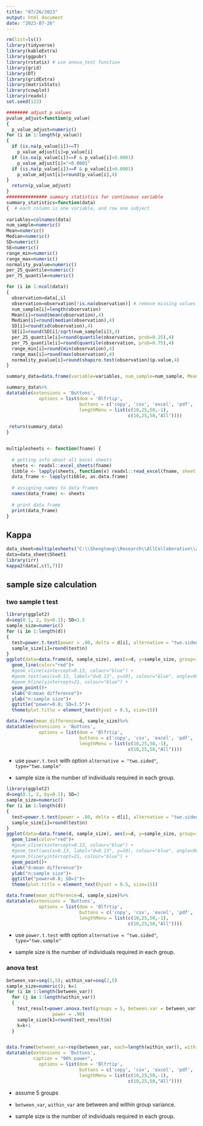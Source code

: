 ```yaml
---
title: "07/26/2023"
output: html_document
date: "2023-07-26"
---
```



```r
rm(list=ls())
library(tidyverse)
library(kableExtra)
library(ggpubr)
library(rstatix) # use anova_test function 
library(grid)
library(DT)
library(gridExtra)
library(matrixStats)
library(cowplot)
library(readxl)
set.seed(123)
```




```r
######## adjust p values 
pvalue_adjust=function(p_value)
{
  p_value_adjust=numeric()
for (i in 1:length(p_value))
{
  if (is.na(p_value[i])==T)
    p_value_adjust[i]=p_value[i]
  if (is.na(p_value[i])==F & p_value[i]<0.0001)
    p_value_adjust[i]="<0.0001"
  if (is.na(p_value[i])==F & p_value[i]>0.0001)
    p_value_adjust[i]=round(p_value[i],4)
}
  return(p_value_adjust)
}
############### summary statistics for continuous variable 
summary_statistics=function(data)
{  # each column is one variable, and row one subject 
  
variables=colnames(data)
num_sample=numeric()
Mean=numeric()
Median=numeric()
SD=numeric()
SE=numeric()
range_min=numeric()
range_max=numeric()
normality_pvalue=numeric()
per_25_quantile=numeric()
per_75_quantile=numeric()

for (i in 1:ncol(data))
{
  observation=data[,i]
  observation=observation[!is.na(observation)] # remove missing values 
  num_sample[i]=length(observation)
  Mean[i]=round(mean(observation),4)
  Median[i]=round(median(observation),4)
  SD[i]=round(sd(observation),4)
  SE[i]=round(SD[i]/sqrt(num_sample[i]),4)
  per_25_quantile[i]=round(quantile(observation, prob=0.25),4)
  per_75_quantile[i]=round(quantile(observation, prob=0.75),4)
  range_min[i]=round(min(observation),4)
  range_max[i]=round(max(observation),4)
  normality_pvalue[i]=round(shapiro.test(observation)$p.value,4)
}

summary_data=data.frame(variable=variables, num_sample=num_sample, Mean=Mean, Median=Median, SD=SD, SE=SE,per_25_quantile, per_75_quantile, Range_low=range_min, Range_upper=range_max, normality_pvalue=normality_pvalue)

summary_data%>%
datatable(extensions = 'Buttons',
            options = list(dom = 'Blfrtip',
                           buttons = c('copy', 'csv', 'excel', 'pdf', 'print'),
                           lengthMenu = list(c(10,25,50,-1),
                                             c(10,25,50,"All"))))
  
 return(summary_data) 
}


multiplesheets <- function(fname) {
   
  # getting info about all excel sheets
  sheets <- readxl::excel_sheets(fname)
  tibble <- lapply(sheets, function(x) readxl::read_excel(fname, sheet = x))
  data_frame <- lapply(tibble, as.data.frame)
    
  # assigning names to data frames
  names(data_frame) <- sheets
    
  # print data frame
  print(data_frame)
}

```




## Kappa 

```r
data_sheet=multiplesheets("C:\\Shengtong\\Research\\AllCollaboration\\2023\\202308\\Zaid\\Book1- for Kappa.xlsx")
data=data_sheet$Sheet1
library(irr)
kappa2(data[,c(5,7)])
```


## sample size calculation 


### two sample t test 


```r
library(ggplot2)
d=seq(0.1, 2, by=0.1); SD=1.5
sample_size=numeric()
for (i in 1:length(d))
{
  test=power.t.test(power = .80, delta = d[i], alternative = "two.sided", sig.level=0.05, sd=SD, type="two.sample") # two sample t test 
  sample_size[i]=round(test$n)
}
ggplot(data=data.frame(d, sample_size), aes(x=d, y=sample_size, group=1)) +
  geom_line(color="red")+
  #geom_vline(xintercept=0.13, colour="blue") +
  #geom_text(aes(x=0.13, label="d=0.13", y=10), colour="blue", angle=90, vjust = 1.2, text=element_text(size=11))+
  #geom_hline(yintercept=21, colour="blue") +
  geom_point()+
  xlab("d:mean difference")+
  ylab("n:sample size")+
  ggtitle("power=0.8; SD=1.5")+
  theme(plot.title = element_text(hjust = 0.5, size=15))

data.frame(mean_difference=d, sample_size)%>%
datatable(extensions = 'Buttons',
            options = list(dom = 'Blfrtip',
                           buttons = c('copy', 'csv', 'excel', 'pdf', 'print'),
                           lengthMenu = list(c(10,25,50,-1),
                                             c(10,25,50,"All"))))

```


* use `power.t.test` with option `alternative = "two.sided"`, `type="two.sample"`

* sample size is the number of individuals required in each group.   





```r
library(ggplot2)
d=seq(0.1, 2, by=0.1); SD=1
sample_size=numeric()
for (i in 1:length(d))
{
  test=power.t.test(power = .80, delta = d[i], alternative = "two.sided", sig.level=0.05, sd=SD, type="two.sample") # two sample t test 
  sample_size[i]=round(test$n)
}
ggplot(data=data.frame(d, sample_size), aes(x=d, y=sample_size, group=1)) +
  geom_line(color="red")+
  #geom_vline(xintercept=0.13, colour="blue") +
  #geom_text(aes(x=0.13, label="d=0.13", y=10), colour="blue", angle=90, vjust = 1.2, text=element_text(size=11))+
  #geom_hline(yintercept=21, colour="blue") +
  geom_point()+
  xlab("d:mean difference")+
  ylab("n:sample size")+
  ggtitle("power=0.8; SD=1")+
  theme(plot.title = element_text(hjust = 0.5, size=15))

data.frame(mean_difference=d, sample_size)%>%
datatable(extensions = 'Buttons',
            options = list(dom = 'Blfrtip',
                           buttons = c('copy', 'csv', 'excel', 'pdf', 'print'),
                           lengthMenu = list(c(10,25,50,-1),
                                             c(10,25,50,"All"))))

```

* use `power.t.test` with option `alternative = "two.sided"`, `type="two.sample"`

* sample size is the number of individuals required in each group.   


### anova test 

```r
between_var=seq(1,5); within_var=seq(2,5)
sample_size=numeric(); k=1
for (i in 1:length(between_var))
  for (j in 1:length(within_var))
  {
    test_result=power.anova.test(groups = 5, between.var = between_var[i], within.var = within_var[j],
                 power = .90)
    sample_size[k]=round(test_result$n)
    k=k+1
  }  


data.frame(between_var=rep(between_var, each=length(within_var)), within_var=rep(within_var, length(between_var)), sample_size=sample_size)%>%
datatable(extensions = 'Buttons',
          caption = "90% power", 
            options = list(dom = 'Blfrtip',
                           buttons = c('copy', 'csv', 'excel', 'pdf', 'print'),
                           lengthMenu = list(c(10,25,50,-1),
                                             c(10,25,50,"All"))))
```

* assume 5 groups 

* `between_var`, `within_var` are between and within group variance. 

* sample size is the number of individuals required in each group. 

